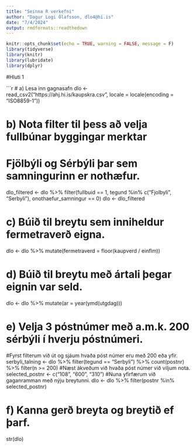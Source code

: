 ---
title: "Seinna R verkefni"
author: "Dagur Logi Ólafsson, dlo4@hi.is"
date: "7/4/2024"
output: rmdformats::readthedown
---

```{r setup, include=FALSE}
knitr::opts_chunk$set(echo = TRUE, warning = FALSE, message = F)
library(tidyverse)
library(knitr)
library(lubridate)
library(dplyr)
```

#Hluti 1

```{r}
# a) Lesa inn gagnasafn
dlo <- read_csv2("https://ahj.hi.is/kaupskra.csv", 
                 locale = locale(encoding = "ISO8859-1"))

# b) Nota filter til þess að velja fullbúnar byggingar merktar 
# Fjölbýli og Sérbýli þar sem samningurinn er nothæfur.
dlo_filtered <- dlo %>%
  filter(fullbuid == 1,
         tegund %in% c("Fjolbyli", "Serbyli"),
         onothaefur_samningur == 0)
dlo <- dlo_filtered

# c) Búið til breytu sem inniheldur fermetraverð eigna.
dlo <- dlo %>% 
  mutate(fermetraverd = floor(kaupverd / einflm))

# d) Búið til breytu með ártali þegar eignin var seld. 
dlo <- dlo %>% 
  mutate(ar = year(ymd(utgdag)))

# e) Velja 3 póstnúmer með a.m.k. 200 sérbýli í hverju póstnúmeri.
#Fyrst filterum við út og sjáum hvaða póst númer eru með 200 eða yfir.
serbyli_talning <- dlo %>% 
  filter(tegund == "Serbyli") %>% 
  count(postnr) %>% 
  filter(n >= 200)
#Næst ákveðum við hvaða póst númer við viljum nota.
selected_postnr <- c("108", "600", "310")
#Nuna yfirfærum við gaganramman með nýju breytunni.
dlo <- dlo %>% filter(postnr %in% selected_postnr)

# f) Kanna gerð breyta og breytið ef þarf.
str(dlo)

